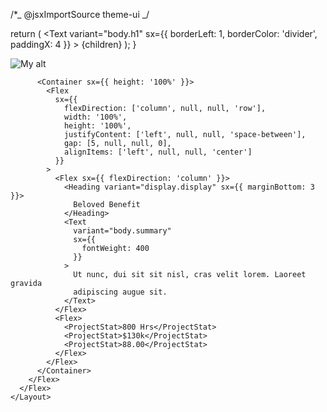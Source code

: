 /\*_ @jsxImportSource theme-ui _/


  return (
    <Text
      variant="body.h1"
      sx={{ borderLeft: 1, borderColor: 'divider', paddingX: 4 }}
    >
      {children}
    </Text>
  );
}

<Layout>
      <Flex
        sx={{
          flexDirection: 'column',
          alignItems: 'center',
          gap: [5, 6],
          position: 'relative'
        }}
      >
        <Flex
          as="header"
          sx={{
            flexDirection: 'column',
            overflow: 'hidden',
            height: '100vh',
            width: '100vw'
          }}
        >
          <Image
            alt="My alt"
            src="/work/beloved-benefit-2.jpg"
            sx={{
              objectFit: 'cover',
              width: '100%',
              height: '75%'
            }}
          />

          <Container sx={{ height: '100%' }}>
            <Flex
              sx={{
                flexDirection: ['column', null, null, 'row'],
                width: '100%',
                height: '100%',
                justifyContent: ['left', null, null, 'space-between'],
                gap: [5, null, null, 0],
                alignItems: ['left', null, null, 'center']
              }}
            >
              <Flex sx={{ flexDirection: 'column' }}>
                <Heading variant="display.display" sx={{ marginBottom: 3 }}>
                  Beloved Benefit
                </Heading>
                <Text
                  variant="body.summary"
                  sx={{
                    fontWeight: 400
                  }}
                >
                  Ut nunc, dui sit sit nisl, cras velit lorem. Laoreet gravida
                  adipiscing augue sit.
                </Text>
              </Flex>
              <Flex>
                <ProjectStat>800 Hrs</ProjectStat>
                <ProjectStat>$130k</ProjectStat>
                <ProjectStat>88.00</ProjectStat>
              </Flex>
            </Flex>
          </Container>
        </Flex>
      </Flex>
    </Layout>

